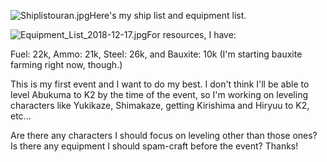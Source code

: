 [[File:Shiplistouran.jpg|thumb]]Here's my ship list and equipment list.

[[File:Equipment_List_2018-12-17.jpg|thumb]]For resources, I have:

Fuel: 22k, Ammo: 21k, Steel: 26k, and Bauxite: 10k (I'm starting bauxite farming right now, though.)

This is my first event and I want to do my best. I don't think I'll be able to level Abukuma to K2 by the time of the event, so I'm working on leveling characters like Yukikaze, Shimakaze, getting Kirishima and Hiryuu to K2, etc...

Are there any characters I should focus on leveling other than those ones? Is there any equipment I should spam-craft before the event? Thanks!<ac_metadata title="[Easy] Am I ready, and what should I improve?"> </ac_metadata>